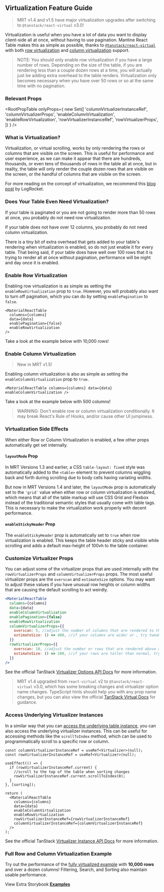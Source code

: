 
<Head>
  <title>Virtualization Feature Guide - Mantine React Table Docs</title>
  <meta
    name="description"
    content="How to virtualize rows and columns in Mantine React Table to improve performance and user experience when there are a lot of rows or a lot of columns in the table."
  />
</Head>

## Virtualization Feature Guide

> MRT v1.4 and v1.5 have major virtualization upgrades after switching to `@tanstack/react-virtual` v3.0!

Virtualization is useful when you have a lot of data you want to display client-side all at once, without having to use pagination. Mantine React Table makes this as simple as possible, thanks to [`@tanstack/react-virtual`](https://tanstack.com/virtual/v3) with both [row virtualization](#enable-row-virtualization) and [column virtualization](#enable-column-virtualization) support.

> NOTE: You should only enable row virtualization if you have a large number of rows. Depending on the size of the table, if you are rendering less than a couple dozen rows at a time, you will actually just be adding extra overhead to the table renders. Virtualization only becomes necessary when you have over 50 rows or so at the same time with no pagination.

### Relevant Props

<RootPropTable
  onlyProps={
    new Set([
      'columnVirtualizerInstanceRef',
      'columnVirtualizerProps',
      'enableColumnVirtualization',
      'enableRowVirtualization',
      'rowVirtualizerInstanceRef',
      'rowVirtualizerProps',
    ])
  }
/>

### What is Virtualization?

Virtualization, or virtual scrolling, works by only rendering the rows or columns that are visible on the screen. This is useful for performance and user experience, as we can make it appear that there are hundreds, thousands, or even tens of thousands of rows in the table all at once, but in reality, the table will only render the couple dozen rows that are visible on the screen, or the handful of columns that are visible on the screen.

For more reading on the concept of virtualization, we recommend this [blog post](https://blog.logrocket.com/virtual-scrolling-core-principles-and-basic-implementation-in-react/) by LogRocket.

### Does Your Table Even Need Virtualization?

If your table is paginated or you are not going to render more than 50 rows at once, you probably do not need row virtualization.

If your table does not have over 12 columns, you probably do not need column virtualization.

There is a tiny bit of extra overhead that gets added to your table's rendering when virtualization is enabled, so do not just enable it for every table. That being said, if your table does have well over 100 rows that it is trying to render all at once without pagination, performance will be night and day once it is enabled.

### Enable Row Virtualization

Enabling row virtualization is as simple as setting the `enableRowVirtualization` prop to `true`. However, you will probably also want to turn off pagination, which you can do by setting `enablePagination` to `false`.

```tsx
<MaterialReactTable
  columns={columns}
  data={data}
  enablePagination={false}
  enableRowVirtualization
/>
```

Take a look at the example below with 10,000 rows!

<EnableRowExample />

### Enable Column Virtualization

> New in MRT v1.5!

Enabling column virtualization is also as simple as setting the `enableColumnVirtualization` prop to `true`.

```tsx
<MaterialReactTable columns={columns} data={data} enableColumnVirtualization />
```

Take a look at the example below with 500 columns!

<EnableColumnExample />

> WARNING: Don't enable row or column virtualization conditionally. It may break React's Rule of Hooks, and/or cause other UI jumpiness.

### Virtualization Side Effects

When either Row or Column Virtualization is enabled, a few other props automatically get set internally.

#### `layoutMode` Prop

In MRT Versions 1.3 and earlier, a CSS `table-layout: fixed` style was automatically added to the `<table>` element to prevent columns wiggling back and forth during scrolling due to body cells having variating widths.

But now in MRT Versions 1.4 and later, the `layoutMode` prop is automatically set to the `'grid'` value when either row or column virtualization is enabled, which means that all of the table markup will use CSS Grid and Flexbox instead of the traditional semantic styles that usually come with table tags. This is necessary to make the virtualization work properly with decent performance.

#### `enableStickyHeader` Prop

The `enableStickyHeader` prop is automatically set to `true` when row virtualization is enabled. This keeps the table header sticky and visible while scrolling and adds a default max-height of 100vh to the table container.

### Customize Virtualizer Props

You can adjust some of the virtualizer props that are used internally with the `rowVirtualizerProps` and `columnVirtualizerProps` props. The most useful virtualizer props are the `overscan` and `estimateSize` options. You may want to adjust these values if you have unusual row heights or column widths that are causing the default scrolling to act weirdly.

```jsx
<MaterialReactTable
  columns={columns}
  data={data}
  enableColumnVirtualization
  enablePagination={false}
  enableRowVirtualization
  columnVirtualizerProps={{
    overscan: 5, //adjust the number of columns that are rendered to the left and right of the visible area of the table
    estimateSize: () => 400, //if your columns are wider or , try tweaking this value to make scrollbar size more accurate
  }}
  rowVirtualizerProps={{
    overscan: 10, //adjust the number or rows that are rendered above and below the visible area of the table
    estimateSize: () => 100, //if your rows are taller than normal, try tweaking this value to make scrollbar size more accurate
  }}
/>
```

See the official TanStack [Virtualizer Options API Docs](https://tanstack.com/virtual/v3/docs/api/virtualizer#optional-options) for more information.

> MRT v1.4 upgraded from `react-virtual` v2 to `@tanstack/react-virtual` v3.0, which has some breaking changes and virtualizer option name changes. TypeScript hints should help you with any prop name changes, but you can also view the official [TanStack Virtual Docs](https://tanstack.com/virtual/v3/docs/api/virtualizer#optional-options) for guidance.

### Access Underlying Virtualizer Instances

In a similar way that you can [access the underlying table instance](/docs/guides/table-state-management#access-the-underlying-table-instance-reference), you can also access the underlying virtualizer instances. This can be useful for accessing methods like the `scrollToIndex` method, which can be used to programmatically scroll to a specific row or column.

```tsx
const columnVirtualizerInstanceRef = useRef<Virtualizer>(null);
const rowVirtualizerInstanceRef = useRef<Virtualizer>(null);

useEffect(() => {
  if (rowVirtualizerInstanceRef.current) {
    //scroll to the top of the table when sorting changes
    rowVirtualizerInstanceRef.current.scrollToIndex(0);
  }
}, [sorting]);

return (
  <MaterialReactTable
    columns={columns}
    data={data}
    enableColumnVirtualization
    enableRowVirtualization
    rowVirtualizerInstanceRef={rowVirtualizerInstanceRef}
    columnVirtualizerInstanceRef={columnVirtualizerInstanceRef}
  />
);
```

See the official TanStack [Virtualizer Instance API Docs](https://tanstack.com/virtual/v3/docs/api/virtualizer#virtualizer-instance) for more information.

### Full Row and Column Virtualization Example

Try out the performance of the [fully virtualized example](/docs/examples/virtualized) with **10,000 rows** and over a dozen columns! Filtering, Search, and Sorting also maintain usable performance.

View Extra Storybook **[Examples](https://www.mantine-react-table.dev/?path=/story/features-virtualization)**
